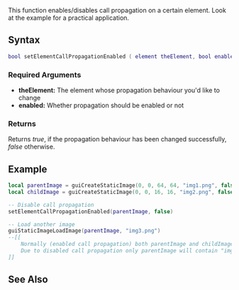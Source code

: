  
{{Server_client function}}
This function enables/disables call propagation on a certain element. Look at the example for a practical application.

==Syntax== 
<syntaxhighlight lang="lua">bool setElementCallPropagationEnabled ( element theElement, bool enabled )</syntaxhighlight>
{{OOP||[[/element.md|element]]:setCallPropagationEnabled||}}

===Required Arguments===
*'''theElement:''' The element whose propagation behaviour you'd like to change
*'''enabled:''' Whether propagation should be enabled or not

===Returns===
Returns ''true'', if the propagation behaviour has been changed successfully, ''false'' otherwise.

==Example==
<section name="Client" class="client" show="true">
<syntaxhighlight lang="lua">
local parentImage = guiCreateStaticImage(0, 0, 64, 64, "img1.png", false)
local childImage = guiCreateStaticImage(0, 0, 16, 16, "img2.png", false, parentImage)

-- Disable call propagation
setElementCallPropagationEnabled(parentImage, false)

-- Load another image
guiStaticImageLoadImage(parentImage, "img3.png")
--[[
    Normally (enabled call propagation) both parentImage and childImage would contain "img3.png" now. 
    Due to disabled call propagation only parentImage will contain "img3.png" now (the call was not propagated down the tree)
]]

</syntaxhighlight>
</section>

==See Also==
{{Element functions}}
